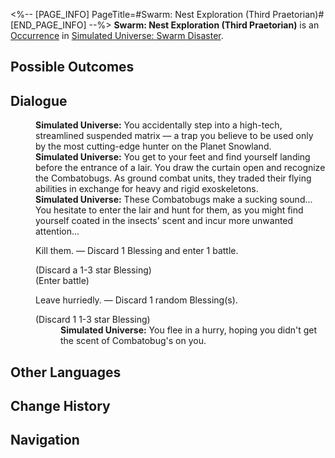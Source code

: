 <%-- [PAGE_INFO]
PageTitle=#Swarm: Nest Exploration (Third Praetorian)#
[END_PAGE_INFO] --%>
{{Stub}}
{{Simulated Universe Event Infobox
|id            = 19001-4
|title         = 
|image         = Occurrence Swarm.png
|domains_su    = 
|domains_ext   = 
|domains_swarm = Unknown
|domains_gng   = 
|domains_du    = 
|requirements  = 
|prev          = 
|next          = 
|characters    = 
|factions      = 
|order         = 036
|order_du      = 
}}
'''Swarm: Nest Exploration (Third Praetorian)''' is an [[Simulated Universe/Occurrence|Occurrence]] in [[Simulated Universe: Swarm Disaster]].

==Possible Outcomes==
{{Possible Outcomes
|choice_1 = Kill them.
|result_1 = Discard 1 Blessing and enter 1 battle.

|choice_2 = Leave hurriedly.
|result_2 = Discard 1 random Blessing(s).

}}
<!--
==Gameplay Notes==
* 
-->
==Dialogue==
{{Dialogue Start}}
:'''Simulated Universe:''' You accidentally step into a high-tech, streamlined suspended matrix &mdash; a trap you believe to be used only by the most cutting-edge hunter on the Planet Snowland.
:'''Simulated Universe:''' You get to your feet and find yourself landing before the entrance of a lair. You draw the curtain open and recognize the Combatobugs. As ground combat units, they traded their flying abilities in exchange for heavy and rigid exoskeletons.
:'''Simulated Universe:''' These Combatobugs make a sucking sound... You hesitate to enter the lair and hunt for them, as you might find yourself coated in the insects' scent and incur more unwanted attention...
:{{DIcon|Star}} Kill them. &mdash; Discard 1 Blessing and enter 1 battle.
:;(Discard a 1-3 star Blessing)
:;(Enter battle)
::{{Enemy List|Juvenile Sting*3; Lesser Sting*1}}
:{{DIcon|Star}} Leave hurriedly. &mdash; Discard 1 random Blessing(s).
:;(Discard 1 1-3 star Blessing)
::'''Simulated Universe:''' You flee in a hurry, hoping you didn't get the scent of Combatobug's on you.
{{Dialogue End}}

==Other Languages==
{{Other Languages
|en   = Swarm: Nest Exploration (Third Praetorian)
|zhs  = 虫潮•虫巢探险（三级卫戍）
|zht  = 蟲潮•蟲巢探險（三級衛戍）
|ja   = {{Rubi|虫|むし}}の{{Rubi|潮|しお}}・{{Rubi|虫|むし}}の{{Rubi|巣|す}}{{Rubi|探険|たんけん}}（{{Rubi|三級守備|さんきゅうしゅび}}）
|ko   = 곤충 파도•곤충집 탐험(3급 경비)
|es   = Enjambre: Exploración del nido (tercer pretoriano)
|fr   = Exploration du nid de l'Essaim (troisième prétorien)
|ru   = Жужжание: Экспедиция по гнезду (гарнизон ур. 3)
|th   = คลื่นแมลง: สำรวจรังแมลง (กองกำลังระดับ 3)
|vi   = Côn Trùng - Khám Phá Ổ Côn Trùng (Cảnh Vệ Cấp 3)
|de   = Der Schwarm: Nesterkundung (Garnisonsstufe 3)
|id   = Swarm: Eksplorasi Sarang Serangga (Garnisun Tingkat 3)
|pt   = Enxame: Exploração de Ninho (Terceiro Pretoriano)
}}

==Change History==
{{Change History|1.3}}

==Navigation==
{{Occurrence Navbox}}